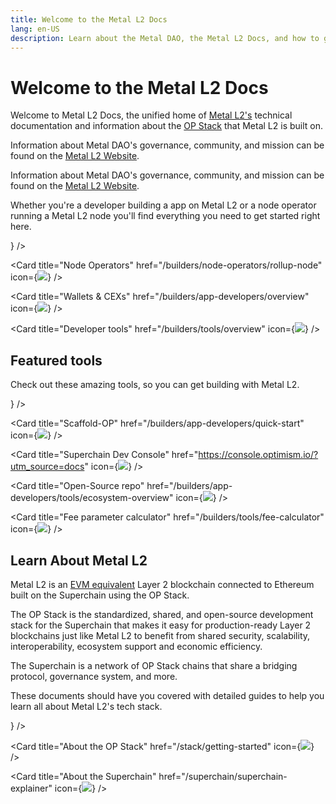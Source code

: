 ```yaml
---
title: Welcome to the Metal L2 Docs
lang: en-US
description: Learn about the Metal DAO, the Metal L2 Docs, and how to get started building with Metal L2.
---
```



# Welcome to the Metal L2 Docs

Welcome to Metal L2 Docs, the unified home of [Metal L2's](/connect/resources/glossary#metal-l2) technical documentation and information about the [OP Stack](/stack/getting-started) that Metal L2 is built on.

Information about Metal DAO's governance, community, and mission can be found on the [Metal L2 Website](https://metall2.com).

Information about Metal DAO's governance, community, and mission can be found on the [Metal L2 Website](https://metall2.com).

Whether you're a developer building a app on Metal L2 or a node operator running a Metal L2 node you'll find everything you need to get started right here.

<Cards>
  <Card title="App Developers" href="/builders/app-developers/overview" icon={<img src="img/icons/terminal-window-line.svg" />} />

  <Card title="Node Operators" href="/builders/node-operators/rollup-node" icon={<img src="img/icons/computer-line.svg" />} />

  <Card title="Wallets & CEXs" href="/builders/app-developers/overview" icon={<img src="img/icons/wallet.svg" />} />

  <Card title="Developer tools" href="/builders/tools/overview" icon={<img src="img/icons/tools.svg" />} />
  
</Cards>

## Featured tools

Check out these amazing tools, so you can get building with Metal L2.

<Cards>
  <Card title="Superchain faucet" href="https://console.optimism.io/faucet?utm_source=docs" icon={<img src="img/icons/gear.svg" />} />

  <Card title="Scaffold-OP" href="/builders/app-developers/quick-start" icon={<img src="img/icons/gear.svg" />} />

  <Card title="Superchain Dev Console" href="https://console.optimism.io/?utm_source=docs" icon={<img src="img/icons/gear.svg" />} />

  <Card title="Open-Source repo" href="/builders/app-developers/tools/ecosystem-overview" icon={<img src="img/icons/gear.svg" />} />

  <Card title="Fee parameter calculator" href="/builders/tools/fee-calculator" icon={<img src="img/icons/gear.svg" />} />

</Cards>

## Learn About Metal L2

Metal L2 is an [EVM equivalent](https://web.archive.org/web/20231127160757/https://medium.com/ethereum-optimism/introducing-evm-equivalence-5c2021deb306) Layer 2 blockchain connected to Ethereum built on the Superchain using the OP Stack.

The OP Stack is the standardized, shared, and open-source development stack for the Superchain that makes it easy for production-ready Layer 2 blockchains just like Metal L2 to benefit from shared security, scalability, interoperability, ecosystem support and economic efficiency.

The Superchain is a network of OP Stack chains that share a bridging protocol, governance system, and more.

These documents should have you covered with detailed guides to help you learn all about Metal L2's tech stack.

<Cards>
  <Card title="About Metal L2" href="/chain/getting-started" icon={<img src="img/icons/book.svg" />} />

  <Card title="About the OP Stack" href="/stack/getting-started" icon={<img src="img/icons/book.svg" />} />

  <Card title="About the Superchain" href="/superchain/superchain-explainer" icon={<img src="img/icons/book.svg" />} />
</Cards>
